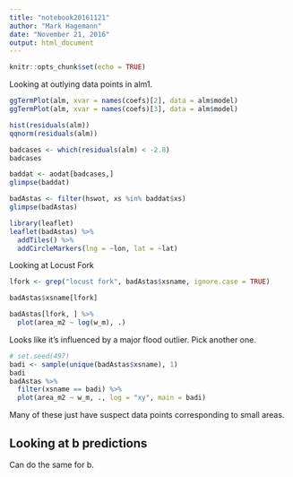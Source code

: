 ```yaml
---
title: "notebook20161121"
author: "Mark Hagemann"
date: "November 21, 2016"
output: html_document
---
```


```r
knitr::opts_chunk$set(echo = TRUE)
```

Looking at outlying data points in alm1.

```r
ggTermPlot(alm, xvar = names(coefs)[2], data = alm$model)
ggTermPlot(alm, xvar = names(coefs)[3], data = alm$model)

hist(residuals(alm))
qqnorm(residuals(alm))

badcases <- which(residuals(alm) < -2.8)
badcases
```


```r
baddat <- aodat[badcases,]
glimpse(baddat)

badAstas <- filter(hswot, xs %in% baddat$xs)
glimpse(badAstas)
```

```r
library(leaflet)
leaflet(badAstas) %>% 
  addTiles() %>% 
  addCircleMarkers(lng = ~lon, lat = ~lat)
```

Looking at Locust Fork

```r
lfork <- grep("locust fork", badAstas$xsname, ignore.case = TRUE)

badAstas$xsname[lfork]

badAstas[lfork, ] %>% 
  plot(area_m2 ~ log(w_m), .)
```

Looks like it's influenced by a major flood outlier. Pick another one. 

```r
# set.seed(497)
badi <- sample(unique(badAstas$xsname), 1)
badi
badAstas %>%
  filter(xsname == badi) %>% 
  plot(area_m2 ~ w_m, ., log = "xy", main = badi)
```

Many of these just have suspect data points corresponding to small areas.


## Looking at b predictions

Can do the same for b. 
